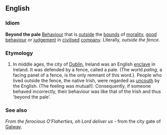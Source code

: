 ==English==
===Idiom===
'''Beyond the pale''' [[Behaviour]] that is [[outside]] the [[bound]]s of [[morality]], [[good]] [[behaviour]] or [[judgement]] in [[civilised]] [[company]].  Literally, ''outside the fence''.

===Etymology===
# In middle ages, the city of [[w:Dublin | Dublin]], Ireland was an English [[enclave]] in Ireland.  It was defended by a fence, called a pale.  (The world ''paling'', a facing panel of a fence, is the only remnant of this word.).  People who lived outside the fence, the native Irish, were regarded as [[uncouth]] by the English.  (The feeling was mutual!).  Consequently, if someone behaved incorrectly, their behaviour was like that of the Irish and thus 'beyond the pale'.  

===See also===
''From the ferocious O'Flaherties, oh Lord deliver us'' - from the city gate of [[w:Galway | Galway]].